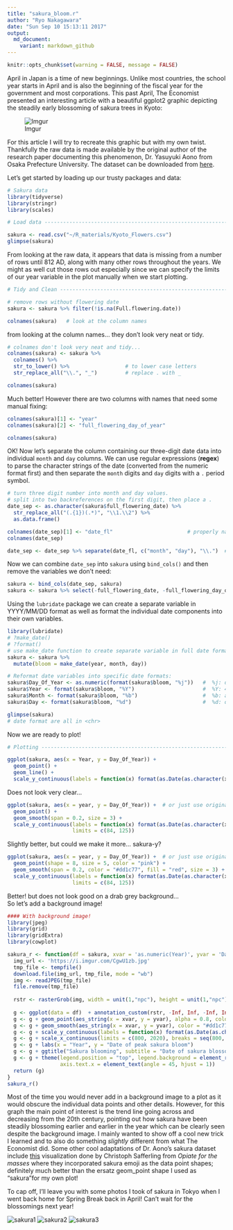 ```yaml
---
title: "sakura_bloom.r"
author: "Ryo Nakagawara"
date: "Sun Sep 10 15:13:11 2017"
output: 
  md_document: 
    variant: markdown_github
---
```

```r
knitr::opts_chunk$set(warning = FALSE, message = FALSE)
```

April in Japan is a time of new beginnings. Unlike most countries, the school year starts in April and is also the beginning of the fiscal year for the government and most corporations. This past April, The Economist presented an interesting article with a beautiful ggplot2 graphic depicting the steadily early blossoming of sakura trees in Kyoto:

![Imgur](https://i.imgur.com/1lGPG0Y.png)

For this article I will try to recreate this graphic but with my own twist. Thankfully the raw data is made available by the original author of the research paper documenting this phenomenon, Dr. Yasuyuki Aono from Osaka Prefecture University. The dataset can be downloaded from [here](http://atmenv.envi.osakafu-u.ac.jp/aono/kyophenotemp4/).

Let's get started by loading up our trusty packages and data:

```r
# Sakura data
library(tidyverse)
library(stringr)
library(scales)

# Load data ---------------------------------------------------------------

sakura <- read.csv("~/R_materials/Kyoto_Flowers.csv")
glimpse(sakura)
```

From looking at the raw data, it appears that data is missing from a number of rows until 812 AD, along with many other rows throughout the years. We might as well cut those rows out especially since we can specify the limits of our year variable in the plot manually when we start plotting.

``` r
# Tidy and Clean ----------------------------------------------------------

# remove rows without flowering date
sakura <- sakura %>% filter(!is.na(Full.flowering.date))

colnames(sakura)   # look at the column names
```

from looking at the column names... they don't look very neat or tidy.

```r
# colnames don't look very neat and tidy...
colnames(sakura) <- sakura %>% 
  colnames() %>% 
  str_to_lower() %>%                  # to lower case letters
  str_replace_all("\\.", "_")         # replace . with _

colnames(sakura)
```

Much better! However there are two columns with names that need some manual fixing:

``` r
colnames(sakura)[1] <- "year"
colnames(sakura)[2] <- "full_flowering_day_of_year"

colnames(sakura)
```

OK! Now let's separate the column containing our three-digit date data into individual `month` and `day` columns. We can use regular expressions (**regex**) to parse the character strings of the date (converted from the numeric format first) and then separate the `month` digits and `day` digits with a `.` period symbol. 

```r
# turn three digit number into month and day values.
# split into two backreferences on the first digit, then place a .
date_sep <- as.character(sakura$full_flowering_date) %>% 
  str_replace_all("(.{1})(.*)", "\\1.\\2") %>% 
  as.data.frame()

colnames(date_sep)[1] <- "date_fl"                        # properly name column
colnames(date_sep)

date_sep <- date_sep %>% separate(date_fl, c("month", "day"), "\\.")  # separate into 'month' and 'day' columns by '.'
```

Now we can combine `date_sep` into `sakura` using `bind_cols()` and then remove the variables we don't need:

```r
sakura <- bind_cols(date_sep, sakura)   
sakura <- sakura %>% select(-full_flowering_date, -full_flowering_day_of_year, -x, -data_type_code, -reference_name, -source_code)  
```

Using the `lubridate` package we can create a separate variable in YYYY/MM/DD format as well as format the individual date components into their own variables.

```r
library(lubridate)
# ?make_date()
# ?format()
# use make_date function to create separate variable in full date format
sakura <- sakura %>% 
  mutate(bloom = make_date(year, month, day))

# Reformat date variables into specific date formats:
sakura$Day_Of_Year <- as.numeric(format(sakura$bloom, "%j"))   #  %j: decimal day of the year
sakura$Year <- format(sakura$bloom, "%Y")                      #  %Y: 4 digit year
sakura$Month <- format(sakura$bloom, "%b")                     #  %b: abbreviated month
sakura$Day <- format(sakura$bloom, "%d")                       #  %d: decimal date

glimpse(sakura)
# date format are all in <chr>
```

Now we are ready to plot!

```r
# Plotting ----------------------------------------------------------------

ggplot(sakura, aes(x = Year, y = Day_Of_Year)) +
  geom_point() +
  geom_line() +
  scale_y_continuous(labels = function(x) format(as.Date(as.character(x), "%j"), "%d-%b"))
```

Does not look very clear...

```r
ggplot(sakura, aes(x = year, y = Day_Of_Year)) +  # or just use original 'year' variable...
  geom_point() +
  geom_smooth(span = 0.2, size = 3) +
  scale_y_continuous(labels = function(x) format(as.Date(as.character(x), "%j"), "%b-%d"),
                     limits = c(84, 125))
```

Slightly better, but could we make it more... sakura-y?

```r
ggplot(sakura, aes(x = year, y = Day_Of_Year)) +  # or just use original 'year' variable...
  geom_point(shape = 8, size = 5, color = "pink") +
  geom_smooth(span = 0.2, color = "#dd1c77", fill = "red", size = 3) +
  scale_y_continuous(labels = function(x) format(as.Date(as.character(x), "%j"), "%b-%d"),
                     limits = c(84, 125))
```

Better! but does not look good on a drab grey background...  
So let's add a background image!

``` r
#### With background image!
library(jpeg)
library(grid)
library(gridExtra)
library(cowplot)

sakura_r <- function(df = sakura, xvar = 'as.numeric(Year)', yvar = 'Day_Of_Year') {
  img_url <- 'https://i.imgur.com/CgwU1zb.jpg'
  tmp_file <- tempfile()
  download.file(img_url, tmp_file, mode = "wb")
  img <- readJPEG(tmp_file)
  file.remove(tmp_file)
  
  rstr <- rasterGrob(img, width = unit(1,"npc"), height = unit(1,"npc"), interpolate = FALSE)
  
  g <- ggplot(data = df)  + annotation_custom(rstr, -Inf, Inf, -Inf, Inf)
  g <- g + geom_point(aes_string(x = xvar, y = yvar), alpha = 0.8, color = "pink", shape = 8)
  g <- g + geom_smooth(aes_string(x = xvar, y = yvar), color = "#dd1c77", span = 0.2, size = 2.5, fill = "#f768a1", alpha = 0.7)
  g <- g + scale_y_continuous(labels = function(x) format(as.Date(as.character(x), "%j"), "%d-%b"))
  g <- g + scale_x_continuous(limits = c(800, 2020), breaks = seq(800, 2000, 200))
  g <- g + labs(x = "Year", y = "Date of peak sakura bloom")
  g <- g + ggtitle("Sakura blooming", subtitle = "Date of sakura blossoming in Kyoto (800-2015 CE)")
  g <- g + theme(legend.position = "top", legend.background = element_rect(color = "black"),
                 axis.text.x = element_text(angle = 45, hjust = 1))
  return (g)
}
sakura_r()
```

Most of the time you would never add in a background image to a plot as it would obscure the individual data points and other details. However, for this graph the main point of interest is the trend line going across and decreasing from the 20th century, pointing out how sakura have been steadily blossoming earlier and earlier in the year which can be clearly seen despite the background image. I mainly wanted to show off a cool new trick I learned and to also do something _slightly_ different from what The Economist did. Some other cool adaptations of Dr. Aono's sakura dataset include [this](http://opiateforthemass.es/articles/sakura/) visualization done by Christoph Safferling from _Opiate for the masses_  where they incorporated sakura emoji as the data point shapes; definitely much better than the ersatz geom_point shape I used as "sakura"for my own plot! 

To cap off, I'll leave you with some photos I took of sakura in Tokyo when I went back home for Spring Break back in April! Can't wait for the blossomings next year!

![sakura1]()
![sakura2]()
![sakura3]()




